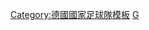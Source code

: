 {{National squad
 | name      = 2000年欧洲足球锦标赛德国参赛名单
 | bg        = White
 | fg        = Black
 |bordercolor= Black
 | country   = 德国
 | flag      = Germany
 | comp link = 2000年欧洲足球锦标赛
 | comp      = 2000年-{zh-hans:欧洲足球锦标赛;zh-hk:歐洲國家盃;zh-tw:歐洲足球錦標賽;}-
 | p1        = [[奥利弗·卡恩|-{zh-hans:卡恩;zh-hk:簡尼;zh-tw:卡恩;}-]]
 | p2        = [[马库斯·巴贝尔|-{zh-hans:巴贝尔;zh-hk:巴布;zh-tw:巴貝爾;}-]]
 | p3        = [[马尔科·雷默|-{zh-hans:雷默;zh-hk:列馬}-]]
 | p4        = [[托马斯·林克|-{zh-hans:林克;zh-hk:連基;zh-tw:林克;}-]]
 | p5        = [[马尔科·博德|博德]]
 | p6        = [[延斯·诺沃特尼|-{zh-hans:诺沃提尼;zh-hk:路禾尼;zh-tw:諾沃提尼;}-]]
 | p7        = [[梅赫梅特·绍尔|-{zh-hans:绍尔;zh-hk:史高爾;zh-tw:紹爾;}-]]
 | p8        = [[托马斯·哈斯勒|-{zh-hans:哈斯勒;zh-hk:希士拿;zh-tw:哈斯勒;}-]] 
 | p9        = [[伍尔夫·基尔斯滕|-{zh-hans:基尔斯滕;zh-hk:基斯頓;zh-tw:基爾斯滕;}-]] 
 | p10       = [[洛塔尔·马特乌斯|-{zh-hans:马特乌斯;zh-hk:馬圖斯;zh-tw:馬特烏斯;}-]] 
 | p11       = [[保罗·林克 (足球运动员)|林克]]
 | p12       = [[延斯·莱曼|-{zh-hans:莱曼;zh-hk:列文;zh-tw:萊曼;}-]] 
 | p13       = [[米夏埃爾·巴拉克|-{zh-hans:巴拉克;zh-hk:波歷克;zh-tw:巴拉克;}-]]
 | p14       = [[迪特马尔·哈曼|-{zh-hans:哈曼;zh-hk:夏文;zh-tw:哈曼;}-]] 
 | p15       = [[达留什·沃什|沃什]]
 | p16       = [[延斯·耶雷米斯|-{zh-hans:耶雷米斯;zh-hk:謝利美斯;zh-tw:耶雷米斯;}-]] 
 | p17       = [[克里斯蒂安·齐格|-{zh-hans:齐格;zh-hk:薛基;zh-tw:齊格;}-]] 
 | p18       = [[塞巴斯蒂安·代斯勒|-{zh-hans:代斯勒;zh-hk:迪斯拿;zh-tw:代斯勒;}-]]
 | p19       = [[卡斯滕·扬克尔|-{zh-hans:扬克尔;zh-hk:贊卡;zh-tw:揚克爾;}-]]
 | p20       = [[奥利弗·比尔霍夫|-{zh-hans:比尔霍夫;zh-hk:比亞荷夫;zh-tw:比爾霍夫;}-]] [[File:Captain sports.svg|10px|link=隊長 (足球)|alt=队长]]
 | p21       = [[卡斯滕·拉梅洛|拉梅洛]]
 | p22       = [[汉斯-约尔格·布特|-{zh-hans:布特;zh-hk:畢特;zh-tw:布特;}-]]
 | coach     = [[埃里希·里贝克|里贝克]]
}}<noinclude>
[[Category:德國國家足球隊模板]]
[[Category:2000年歐洲足球錦標賽參賽名單模板|G]]
</noinclude>